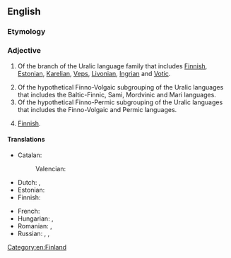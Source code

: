 ==English==
{{wikipedia}}

===Etymology===
{{suffix|en|Finn|ic}}

===Adjective===
{{en-adj|-}}

# Of the branch of the Uralic language family that includes [[Finnish]], [[Estonian]], [[Karelian]], [[Veps]], [[Livonian]], [[Ingrian]] and [[Votic]].
#: {{syn|en|Baltic-Finnic|Baltic-Fennic|Balto-Finnic|Balto-Fennic|Fennic}}
# Of the hypothetical Finno-Volgaic subgrouping of the Uralic languages that includes the Baltic-Finnic, Sami, Mordvinic and Mari languages.
# Of the hypothetical Finno-Permic subgrouping of the Uralic languages that includes the Finno-Volgaic and Permic languages.
#: {{syn|en|Finno-Permic|Finno-Permian|Fenno-Permic|Fenno-Permian|Fennic}}
# {{lb|en|rare}} [[Finnish]].

====Translations====
{{trans-top-see|pertaining to the Baltic-Finnic languages|Baltic-Finnic}}
* Catalan: {{t+|ca|finès|m}}
*: Valencian: {{t+|ca|finés|m}}
* Dutch: {{t|nl|Oostzeefins}}, {{t|nl|Baltisch-Fins}}
* Estonian: {{t+|et|läänemeresoome}}
* Finnish: {{t+|fi|itämerensuomalainen}}
{{trans-mid}}
* French: {{t+|fr|fennique}}
* Hungarian: {{t|hu|balti finn}}, {{t|hu|finnségi}}
* Romanian: {{t+|ro|finic}}, {{t|ro|finez}}
* Russian: {{t+|ru|фи́нский}}, {{t|ru|прибалти́йско-фи́нский}}, {{t|ru|ба́лто-фи́нский}}
{{trans-bottom}}


[[Category:en:Finland]]
{{topics|en|Language families}}
